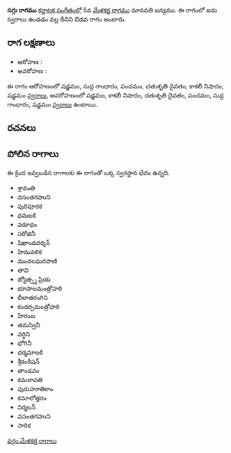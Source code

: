 {{Infobox ragam
	| name          	= సగ్గు
	| synonym	    	= 
	| mela          	= 
	| chakra        	= 
	| janaka        	= 
	| type          	= ఔడవ
	| arohanam      	= {{svaraC|S|G1|P|D2|N3|S'}} 
	| avarohanam    	= {{svaraC|S'|N3|D2|P|G1|S}}
	| jeeva         	=
	| chhaya        	=
	| nyasa         	=
	| vishesha      	= 
	| equivalent  		= 
}}
{{కర్ణాటక సంగీత రాగాలు}}
'''సగ్గు రాగము''' [[కర్ణాటక సంగీతం]]లో 5వ [[మేళకర్త రాగము]] మానవతి జన్యము.  ఈ రాగంలో ఐదు స్వరాలు ఉండడం వల్ల దీనిని ఔడవ రాగం అంటారు.


==రాగ లక్షణాలు==


* ఆరోహణ : {{svaraC|S|G1|P|D2|N3|S'}} 
* అవరోహణ : {{svaraC|S'|N3|D2|P|G1|S}}

ఈ రాగం ఆరోహణంలో షడ్జమం, సుద్ద గాంధారం, పంచమం, చతుశృతి దైవతం, కాకలీ నిషాదం, షడ్జమం [[స్వరాలు]], అవరోహణంలో షడ్జమం, కాకలీ నిషాదం, చతుశృతి దైవతం, పంచమం, సుద్ద గాంధారం, షడ్జమం [[స్వరాలు]] ఉంటాయి.

==రచనలు==



==పోలిన రాగాలు==
ఈ క్రింద ఇవ్వబడిన రాగాలకు ఈ రాగంతో ఒక్క స్వరస్థాన భేదం ఉన్నది.
* శ్రావంతి
* వసంతగహుని
* పురిపూరక
* ధమలకి
* వరూధం
* సరోజినీ
* షిఖాండదర్శన్
* హిమవళిక
* మందలఘరపాణి
* తావి
* జ్యోత్స్న ప్రియ
* భూపాలమంత్రోహరి
* లీలాతరంగిని
* కందర్పమంత్రోహరి
* హేరంబ
* తమస్వినీ
* వర్ధిని
* భోగినీ
* ధర్మమాలకి
* శ్రీకంఠీషన్
* తాండవం
* కమలాపతి
* పురుహూతికాం
* కమాలోత్తరం
* నిర్మలన్
* వసంతగహుని
* సారిక



[[వర్గం:మేళకర్త రాగాలు]]